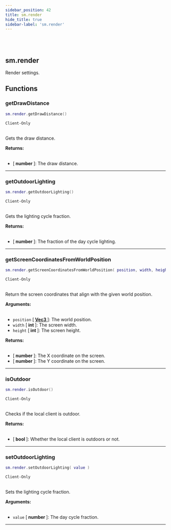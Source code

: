 ```yaml
---
sidebar_position: 42
title: sm.render
hide_title: true
sidebar-label: 'sm.render'
---
```


<br></br>

## sm.render

Render settings.

## Functions

### getDrawDistance

```lua
sm.render.getDrawDistance()
```
<code>Client-Only</code> <br></br>

Gets the draw distance.

<strong>Returns:</strong> <br></br>

- [<strong> number </strong>]: The draw distance.

---

### getOutdoorLighting

```lua
sm.render.getOutdoorLighting()
```
<code>Client-Only</code> <br></br>

Gets the lighting cycle fraction.

<strong>Returns:</strong> <br></br>

- [<strong> number </strong>]: The fraction of the day cycle lighting.

---

### getScreenCoordinatesFromWorldPosition

```lua
sm.render.getScreenCoordinatesFromWorldPosition( position, width, height )
```
<code>Client-Only</code> <br></br>

Return the screen coordinates that align with the given world position.

<strong>Arguments:</strong> <br></br>

- <code>position</code> [<strong> <a href="/docs/lua/game_script_env/userdata/Vec3"> Vec3 </a> </strong>]: The world position.
- <code>width</code> [<strong> int </strong>]: The screen width.
- <code>height</code> [<strong> int </strong>]: The screen height.

<strong>Returns:</strong> <br></br>

- [<strong> number </strong>]: The X coordinate on the screen.
- [<strong> number </strong>]: The Y coordinate on the screen.

---

### isOutdoor

```lua
sm.render.isOutdoor()
```
<code>Client-Only</code> <br></br>

Checks if the local client is outdoor.

<strong>Returns:</strong> <br></br>

- [<strong> bool </strong>]: Whether the local client is outdoors or not.

---

### setOutdoorLighting

```lua
sm.render.setOutdoorLighting( value )
```
<code>Client-Only</code> <br></br>

Sets the lighting cycle fraction.

<strong>Arguments:</strong> <br></br>

- <code>value</code> [<strong> number </strong>]: The day cycle fraction.

---


